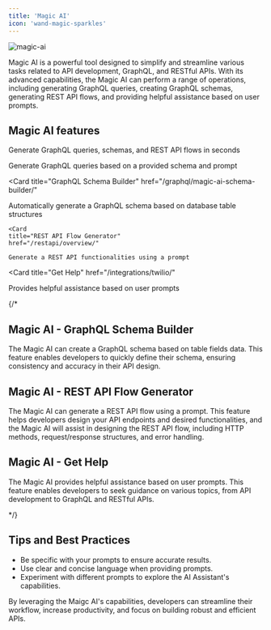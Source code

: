```yaml
--- 
title: 'Magic AI'
icon: 'wand-magic-sparkles'
---
```


![magic-ai](/assets/images/magic-ai-banner.png)

Magic AI is a powerful tool designed to simplify and streamline various tasks related to API development, GraphQL, and RESTful APIs. 
With its advanced capabilities, the Magic AI can perform a range of operations, including generating GraphQL queries, creating GraphQL schemas, generating REST API flows, and providing helpful assistance based on user prompts.

## Magic AI features

Generate GraphQL queries, schemas, and REST API flows in seconds

<CardGroup cols={2}>
  <Card 
    title="GraphQL Query Generator" 
    href="/graphql/"
  >
    Generate GraphQL queries based on a provided schema and prompt
  </Card>

  <Card
    title="GraphQL Schema Builder" 
    href="/graphql/magic-ai-schema-builder/"
  >
  Automatically generate a GraphQL schema based on database table structures
  </Card>

    <Card
    title="REST API Flow Generator" 
    href="/restapi/overview/"
  >
    Generate a REST API functionalities using a prompt
  </Card>

  <Card
    title="Get Help" 
    href="/integrations/twilio/"
  >
  Provides helpful assistance based on user prompts
  </Card>

  
</CardGroup>

{/* 

## Magic AI - GraphQL Schema Builder

The Magic AI can create a GraphQL schema based on table fields data. This feature enables developers to quickly define their schema, ensuring consistency and accuracy in their API design.
 
## Magic AI - REST API Flow Generator

The Magic AI can generate a REST API flow using a prompt. This feature helps developers design your API endpoints and desired functionalities, and the Magic AI will assist in designing the REST API flow, including HTTP methods, request/response structures, and error handling.

## Magic AI - Get Help

The Magic AI provides helpful assistance based on user prompts. This feature enables developers to seek guidance on various topics, from API development to GraphQL and RESTful APIs.

*/}

## Tips and Best Practices

- Be specific with your prompts to ensure accurate results.
- Use clear and concise language when providing prompts.
- Experiment with different prompts to explore the AI Assistant's capabilities.

By leveraging the Maigc AI's capabilities, developers can streamline their workflow, increase productivity, and focus on building robust and efficient APIs.